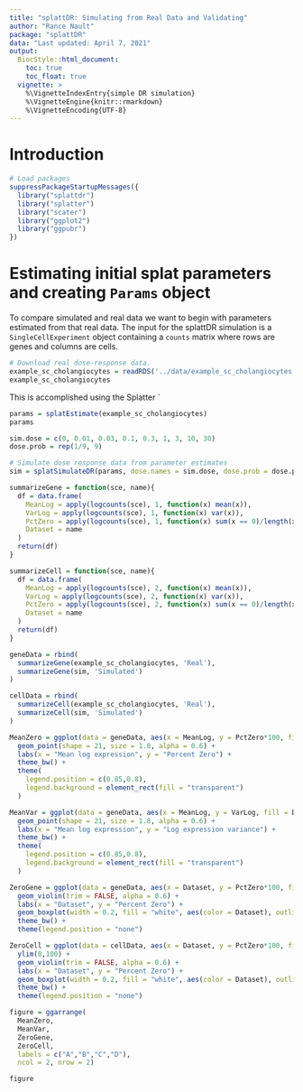 ---
title: "splattDR: Simulating from Real Data and Validating"
author: "Rance Nault"
package: "splattDR"
data: "Last updated: April 7, 2021"
output: 
  BiocStyle::html_document:
    toc: true
    toc_float: true
  vignette: >
    %\VignetteIndexEntry{simple DR simulation}
    %\VignetteEngine{knitr::rmarkdown}
    %\VignetteEncoding{UTF-8}
---

# Introduction

```{r}
# Load packages
suppressPackageStartupMessages({
  library("splattdr")
  library("splatter")
  library("scater")
  library("ggplot2")
  library("ggpubr")
})
```

# Estimating initial splat parameters and creating `Params` object
To compare simulated and real data we want to begin with parameters estimated from that real data. The input for the splattDR simulation is a `SingleCellExperiment` object containing a `counts` matrix where rows are genes and columns are cells. 
```{r}
# Download real dose-response data.
example_sc_cholangiocytes = readRDS('../data/example_sc_cholangiocytes.RData')
example_sc_cholangiocytes
```
This is accomplished using the Splatter `
```{r}
params = splatEstimate(example_sc_cholangiocytes)
params
```

```{r}
sim.dose = c(0, 0.01, 0.03, 0.1, 0.3, 1, 3, 10, 30)
dose.prob = rep(1/9, 9)

# Simulate dose response data from parameter estimates
sim = splatSimulateDR(params, dose.names = sim.dose, dose.prob = dose.prob, verbose = FALSE)
```

```{r}
summarizeGene = function(sce, name){
  df = data.frame(
    MeanLog = apply(logcounts(sce), 1, function(x) mean(x)),
    VarLog = apply(logcounts(sce), 1, function(x) var(x)),
    PctZero = apply(logcounts(sce), 1, function(x) sum(x == 0)/length(x)),
    Dataset = name
  )
  return(df)
}

summarizeCell = function(sce, name){
  df = data.frame(
    MeanLog = apply(logcounts(sce), 2, function(x) mean(x)),
    VarLog = apply(logcounts(sce), 2, function(x) var(x)),
    PctZero = apply(logcounts(sce), 2, function(x) sum(x == 0)/length(x)),
    Dataset = name
  )
  return(df)
}

geneData = rbind(
  summarizeGene(example_sc_cholangiocytes, 'Real'),
  summarizeGene(sim, 'Simulated')
)

cellData = rbind(
  summarizeCell(example_sc_cholangiocytes, 'Real'),
  summarizeCell(sim, 'Simulated')
)
```

```{r fig.width = 8}
MeanZero = ggplot(data = geneData, aes(x = MeanLog, y = PctZero*100, fill = Dataset)) +
  geom_point(shape = 21, size = 1.8, alpha = 0.6) + 
  labs(x = "Mean log expression", y = "Percent Zero") +
  theme_bw() +
  theme(
    legend.position = c(0.85,0.8),
    legend.background = element_rect(fill = "transparent")
  )

MeanVar = ggplot(data = geneData, aes(x = MeanLog, y = VarLog, fill = Dataset)) +
  geom_point(shape = 21, size = 1.8, alpha = 0.6) + 
  labs(x = "Mean log expression", y = "Log expression variance") +
  theme_bw() +
  theme(
    legend.position = c(0.85,0.8),
    legend.background = element_rect(fill = "transparent")
  )

ZeroGene = ggplot(data = geneData, aes(x = Dataset, y = PctZero*100, fill = Dataset)) +
  geom_violin(trim = FALSE, alpha = 0.6) +
  labs(x = "Dataset", y = "Percent Zero") +
  geom_boxplot(width = 0.2, fill = "white", aes(color = Dataset), outlier.shape = 21) +
  theme_bw() +
  theme(legend.position = "none")

ZeroCell = ggplot(data = cellData, aes(x = Dataset, y = PctZero*100, fill = Dataset)) +
  ylim(0,100) +
  geom_violin(trim = FALSE, alpha = 0.6) +
  labs(x = "Dataset", y = "Percent Zero") +
  geom_boxplot(width = 0.2, fill = "white", aes(color = Dataset), outlier.shape = 21) +
  theme_bw() +
  theme(legend.position = "none")

figure = ggarrange(
  MeanZero,
  MeanVar,
  ZeroGene,
  ZeroCell,
  labels = c("A","B","C","D"),
  ncol = 2, nrow = 2)

figure
```


